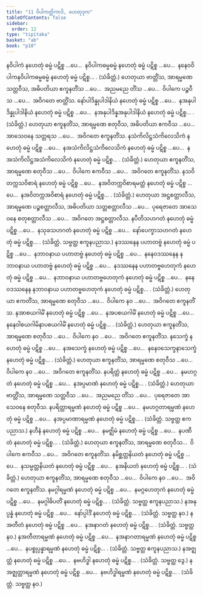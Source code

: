 ```yaml
---
title: "11 ဝိပါကတ္တိကာဒိ, ဟေတုဒုက"
tableOfContents: false
sidebar:
  order: 12
type: "tipitaka"
basket: "ab"
book: "p10"
---
```



<DynamicBreadcrumb />

<Division number="53" book="p10" e="ch" v="40" p="132">

<Paragraph number="123" book="p10">
နဝိပါကံ နဟေတုံ ဓမ္မံ ပဋိစ္စ …ပေ…  နဝိပါကဓမ္မဓမ္မံ နဟေတုံ ဓမ္မံ ပဋိစ္စ …ပေ…  နနေဝဝိပါကနဝိပါကဓမ္မဓမ္မံ နဟေတုံ ဓမ္မံ ပဋိစ္စ… . (သံခိတ္တံ.)
</Paragraph>

<Paragraph number="124" book="p10">
ဟေတုယာ ဗာတ္တိံသ, အာရမ္မဏေ သတ္တဝီသ, အဓိပတိယာ ဧကူနတိံသ …ပေ…  အညမညေ တိံသ …ပေ…  ဝိပါကေ ပဉ္စဝီသ …ပေ…  အဝိဂတေ ဗာတ္တိံသ.
</Paragraph>

</Division>
<Division number="54" book="p10" e="ch" v="40" p="132">

<Paragraph number="125" book="p10">
နော်ပါဒိန္နုပါဒါနိယံ နဟေတုံ ဓမ္မံ ပဋိစ္စ …ပေ…  နအနုပါဒိန္နုပါဒါနိယံ နဟေတုံ ဓမ္မံ ပဋိစ္စ …ပေ…  နအနုပါဒိန္နအနုပါဒါနိယံ နဟေတုံ ဓမ္မံ ပဋိစ္စ… . (သံခိတ္တံ.)
</Paragraph>

<Paragraph number="126" book="p10">
ဟေတုယာ ဧကူနတိံသ, အာရမ္မဏေ စတုဝီသ, အဓိပတိယာ ဧကဝီသ …ပေ…  အာသေဝနေ သတ္တရသ …ပေ…  အဝိဂတေ ဧကူနတိံသ.
</Paragraph>

</Division>
<Division number="55" book="p10" e="ch" v="40" p="132">

<Paragraph number="127" book="p10">
နသံကိလိဋ္ဌသံကိလေသိကံ နဟေတုံ ဓမ္မံ ပဋိစ္စ …ပေ…  နအသံကိလိဋ္ဌသံကိလေသိကံ နဟေတုံ ဓမ္မံ ပဋိစ္စ …ပေ…  နအသံကိလိဋ္ဌအသံကိလေသိကံ နဟေတုံ ဓမ္မံ ပဋိစ္စ… . (သံခိတ္တံ.)
</Paragraph>

<Paragraph number="128" book="p10">
ဟေတုယာ ဧကူနတိံသ, အာရမ္မဏေ စတုဝီသ …ပေ…  ဝိပါကေ ဧကဝီသ …ပေ…  အဝိဂတေ ဧကူနတိံသ.
</Paragraph>

</Division>
<Division number="56" book="p10" e="ch" v="40" p="132">

<Paragraph number="129" book="p10">
နသဝိတက္ကသဝိစာရံ နဟေတုံ ဓမ္မံ ပဋိစ္စ …ပေ…  နအဝိတက္ကဝိစာရမတ္တံ နဟေတုံ ဓမ္မံ ပဋိစ္စ …ပေ…  နအဝိတက္ကအဝိစာရံ နဟေတုံ ဓမ္မံ ပဋိစ္စ… . (သံခိတ္တံ.)
</Paragraph>

<Paragraph number="130" book="p10">
ဟေတုယာ အဋ္ဌစတ္တာလီသ, အာရမ္မဏေ ပဉ္စစတ္တာလီသ, အဓိပတိယာ သတ္တစတ္တာလီသ …ပေ…  ပုရေဇာတေ အာသေဝနေ စတုစတ္တာလီသ …ပေ…  အဝိဂတေ အဋ္ဌစတ္တာလီသ.
</Paragraph>

</Division>
<Division number="57" book="p10" e="ch" v="40" p="132">

<Paragraph number="131" book="p10">
နပီတိသဟဂတံ နဟေတုံ ဓမ္မံ ပဋိစ္စ …ပေ…  နသုခသဟဂတံ နဟေတုံ ဓမ္မံ ပဋိစ္စ …ပေ…  နော်ပေက္ခာသဟဂတံ နဟေတုံ ဓမ္မံ ပဋိစ္စ… . (သံခိတ္တံ. သဗ္ဗတ္ထ ဧကူနပညာသ.)
</Paragraph>

</Division>
<Division number="58" book="p10" e="ch" v="40" p="132">

<Paragraph number="132" book="p10">
နဒဿနေန ပဟာတဗ္ဗံ နဟေတုံ ဓမ္မံ ပဋိစ္စ …ပေ…  နဘာဝနာယ ပဟာတဗ္ဗံ နဟေတုံ ဓမ္မံ ပဋိစ္စ …ပေ…  နနေဝဒဿနေန နဘာဝနာယ ပဟာတဗ္ဗံ နဟေတုံ ဓမ္မံ ပဋိစ္စ …ပေ…  နဒဿနေန ပဟာတဗ္ဗဟေတုကံ နဟေတုံ ဓမ္မံ ပဋိစ္စ …ပေ…  နဘာဝနာယ ပဟာတဗ္ဗဟေတုကံ နဟေတုံ ဓမ္မံ ပဋိစ္စ …ပေ…  နနေဝဒဿနေန နဘာဝနာယ ပဟာတဗ္ဗဟေတုကံ နဟေတုံ ဓမ္မံ ပဋိစ္စ… . (သံခိတ္တံ.)
</Paragraph>

<Paragraph number="133" book="p10">
ဟေတုယာ ဧကတိံသ, အာရမ္မဏေ စတုဝီသ …ပေ…  ဝိပါကေ နဝ …ပေ…  အဝိဂတေ ဧကူနတိံသ.
</Paragraph>

</Division>
<Division number="59" book="p10" e="ch" v="40" p="132">

<Paragraph number="134" book="p10">
နအာစယဂါမိံ နဟေတုံ ဓမ္မံ ပဋိစ္စ …ပေ…  နအပစယဂါမိံ နဟေတုံ ဓမ္မံ ပဋိစ္စ …ပေ…  နနေဝါစယဂါမိနာပစယဂါမိံ နဟေတုံ ဓမ္မံ ပဋိစ္စ… . (သံခိတ္တံ.) ဟေတုယာ ဧကူနတိံသ, အာရမ္မဏေ စတုဝီသ …ပေ…  ဝိပါကေ နဝ …ပေ…  အဝိဂတေ ဧကူနတိံသ.
</Paragraph>

<Paragraph number="135" book="p10">
နသေက္ခံ နဟေတုံ ဓမ္မံ ပဋိစ္စ …ပေ…  နအသေက္ခံ နဟေတုံ ဓမ္မံ ပဋိစ္စ …ပေ…  နနေဝသေက္ခနာသေက္ခံ နဟေတုံ ဓမ္မံ ပဋိစ္စ… . (သံခိတ္တံ.) ဟေတုယာ ဧကူနတိံသ, အာရမ္မဏေ စတုဝီသ …ပေ…  ဝိပါကေ နဝ …ပေ…  အဝိဂတေ ဧကူနတိံသ.
</Paragraph>

</Division>
<Division number="60" book="p10" e="ch" v="40" p="132">

<Paragraph number="136" book="p10">
နပရိတ္တံ နဟေတုံ ဓမ္မံ ပဋိစ္စ …ပေ…  နမဟဂ္ဂတံ နဟေတုံ ဓမ္မံ ပဋိစ္စ …ပေ…  နအပ္ပမာဏံ နဟေတုံ ဓမ္မံ ပဋိစ္စ… . (သံခိတ္တံ.)
</Paragraph>

<Paragraph number="137" book="p10">
ဟေတုယာ ဗာတ္တိံသ, အာရမ္မဏေ သတ္တဝီသ …ပေ…  အညမညေ တိံသ …ပေ…  ပုရေဇာတေ အာသေဝနေ စတုဝီသ.
</Paragraph>

</Division>
<Division number="61" book="p10" e="ch" v="40" p="132">

<Paragraph number="138" book="p10">
နပရိတ္တာရမ္မဏံ နဟေတုံ ဓမ္မံ ပဋိစ္စ …ပေ…  နမဟဂ္ဂတာရမ္မဏံ နဟေတုံ ဓမ္မံ ပဋိစ္စ …ပေ…  နအပ္ပမာဏာရမ္မဏံ နဟေတုံ ဓမ္မံ ပဋိစ္စ… . (သံခိတ္တံ. သဗ္ဗတ္ထ ဧကပညာသ.)
</Paragraph>

</Division>
<Division number="62" book="p10" e="ch" v="40" p="133">

<Paragraph number="139" book="p10">
နဟီနံ နဟေတုံ ဓမ္မံ ပဋိစ္စ …ပေ…  နမဇ္ဈိမံ နဟေတုံ ဓမ္မံ ပဋိစ္စ …ပေ…  နပဏီတံ နဟေတုံ ဓမ္မံ ပဋိစ္စ… . (သံခိတ္တံ.)
</Paragraph>

<Paragraph number="140" book="p10">
ဟေတုယာ ဧကူနတိံသ, အာရမ္မဏေ စတုဝီသ…  ဝိပါကေ ဧကဝီသ …ပေ…  အဝိဂတေ ဧကူနတိံသ.
</Paragraph>

</Division>
<Division number="63" book="p10" e="ch" v="40" p="133">

<Paragraph number="141" book="p10">
နမိစ္ဆတ္တနိယတံ နဟေတုံ ဓမ္မံ ပဋိစ္စ …ပေ…  နသမ္မတ္တနိယတံ နဟေတုံ ဓမ္မံ ပဋိစ္စ …ပေ…  နအနိယတံ နဟေတုံ ဓမ္မံ ပဋိစ္စ… . (သံခိတ္တံ.)
</Paragraph>

<Paragraph number="142" book="p10">
ဟေတုယာ ဧကူနတိံသ, အာရမ္မဏေ စတုဝီသ …ပေ…  ဝိပါကေ နဝ …ပေ…  အဝိဂတေ ဧကူနတိံသ.
</Paragraph>

</Division>
<Division number="64" book="p10" e="ch" v="40" p="133">

<Paragraph number="143" book="p10">
နမဂ္ဂါရမ္မဏံ နဟေတုံ ဓမ္မံ ပဋိစ္စ …ပေ…  နမဂ္ဂဟေတုကံ နဟေတုံ ဓမ္မံ ပဋိစ္စ …ပေ…  နမဂ္ဂါဓိပတိံ နဟေတုံ ဓမ္မံ ပဋိစ္စ… . (သံခိတ္တံ. သဗ္ဗတ္ထ ဧကူနပညာသ.)
</Paragraph>

</Division>
<Division number="65" book="p10" e="ch" v="40" p="133">

<Paragraph number="144" book="p10">
နအနုပ္ပန္နံ နဟေတုံ ဓမ္မံ ပဋိစ္စ …ပေ…  နော်ပ္ပါဒိံ နဟေတုံ ဓမ္မံ ပဋိစ္စ… . (သံခိတ္တံ. သဗ္ဗတ္ထ နဝ.)
</Paragraph>

</Division>
<Division number="66" book="p10" e="ch" v="40" p="133">

<Paragraph number="145" book="p10">
နအတီတံ နဟေတုံ ဓမ္မံ ပဋိစ္စ …ပေ…  နအနာဂတံ နဟေတုံ ဓမ္မံ ပဋိစ္စ… . (သံခိတ္တံ. သဗ္ဗတ္ထ နဝ.)
</Paragraph>

</Division>
<Division number="67" book="p10" e="ch" v="40" p="133">

<Paragraph number="146" book="p10">
နအတီတာရမ္မဏံ နဟေတုံ ဓမ္မံ ပဋိစ္စ …ပေ…  နအနာဂတာရမ္မဏံ နဟေတုံ ဓမ္မံ ပဋိစ္စ …ပေ…  နပစ္စုပ္ပန္နာရမ္မဏံ နဟေတုံ ဓမ္မံ ပဋိစ္စ… . (သံခိတ္တံ. သဗ္ဗတ္ထ ဧကူနပညာသ.)
</Paragraph>

</Division>
<Division number="68" book="p10" e="ch" v="40" p="133">

<Paragraph number="147" book="p10">
နအဇ္ဈတ္တံ နဟေတုံ ဓမ္မံ ပဋိစ္စ …ပေ…  နဗဟိဒ္ဓါ နဟေတုံ ဓမ္မံ ပဋိစ္စ… . (သံခိတ္တံ. သဗ္ဗတ္ထ ဒွေ.)
</Paragraph>

<Paragraph number="148" book="p10">
နအဇ္ဈတ္တာရမ္မဏံ နဟေတုံ ဓမ္မံ ပဋိစ္စ …ပေ…  နဗဟိဒ္ဓါရမ္မဏံ နဟေတုံ ဓမ္မံ ပဋိစ္စ… . (သံခိတ္တံ. သဗ္ဗတ္ထ နဝ.)
</Paragraph>
</Division>